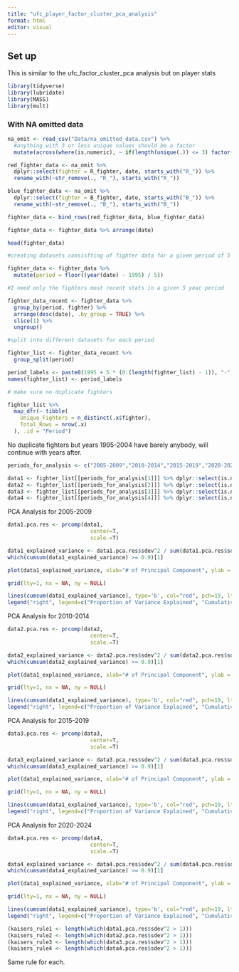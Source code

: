 ```yaml
---
title: "ufc_player_factor_cluster_pca_analysis"
format: html
editor: visual
---
```


## Set up

This is similar to the ufc_factor_cluster_pca analysis but on player stats

```r
library(tidyverse)
library(lubridate)
library(MASS)
library(mult)
```

### With NA omitted data

```r
na_omit <- read_csv("Data/na_omitted_data.csv") %>%
  #anything with 3 or less unique values should be a factor
  mutate(across(where(is.numeric), ~ if(length(unique(.)) <= 3) factor(.) else .))
```

```r
red_fighter_data <- na_omit %>%
  dplyr::select(fighter = R_fighter, date, starts_with("R_")) %>%
  rename_with(~str_remove(., "R_"), starts_with("R_"))

blue_fighter_data <- na_omit %>%
  dplyr::select(fighter = B_fighter, date, starts_with("B_")) %>%
  rename_with(~str_remove(., "B_"), starts_with("B_"))

fighter_data <- bind_rows(red_fighter_data, blue_fighter_data)

fighter_data <- fighter_data %>% arrange(date)

head(fighter_data)
```

```r

#creating datasets consisfting of fighter data for a given period of 5 years.

fighter_data <- fighter_data %>%
  mutate(period = floor((year(date) - 1995) / 5))  

#I need only the fighters most recent stats in a given 5 year period 

fighter_data_recent <- fighter_data %>%
  group_by(period, fighter) %>%
  arrange(desc(date), .by_group = TRUE) %>%
  slice(1) %>%  
  ungroup()

#split into different datasets for each period

fighter_list <- fighter_data_recent %>%
  group_split(period)

period_labels <- paste0(1995 + 5 * (0:(length(fighter_list) - 1)), "-", 1999 + 5 * (0:(length(fighter_list) - 1)))
names(fighter_list) <- period_labels
```

```r
# make sure no duplicate fighters

fighter_list %>%
  map_dfr(~ tibble(
    Unique_Fighters = n_distinct(.x$fighter),
    Total_Rows = nrow(.x)
  ), .id = "Period")
```

No duplicate fighters but years 1995-2004 have barely anybody, will continue with years after.

```r
periods_for_analysis <- c("2005-2009","2010-2014","2015-2019","2020-2024")

data1 <- fighter_list[[periods_for_analysis[1]]] %>% dplyr::select(is.numeric,-period)
data2 <- fighter_list[[periods_for_analysis[2]]] %>% dplyr::select(is.numeric,-period)
data3 <- fighter_list[[periods_for_analysis[3]]] %>% dplyr::select(is.numeric,-period)
data4 <- fighter_list[[periods_for_analysis[4]]] %>% dplyr::select(is.numeric,-period)
```

PCA Analysis for 2005-2009

```r
data1.pca.res <- prcomp(data1,
                          center=T,
                          scale.=T)

data1_explained_variance <- data1.pca.res$sdev^2 / sum(data1.pca.res$sdev^2)
which(cumsum(data1_explained_variance) >= 0.9)[1]
```

```r
plot(data1_explained_variance, xlab="# of Principal Component", ylab = "Proportion of Variance Explained", main = "Skree Plot for 2005-2009", ylim=c(0,1), type='b', col="blue", pch=19, lty=1)

grid(lty=1, nx = NA, ny = NULL)

lines(cumsum(data1_explained_variance), type='b', col="red", pch=19, lty=2)
legend("right", legend=c("Proportion of Variance Explained", "Cumulative Proportion of Variance Explained"), col=c("blue", "red"), pch=19, lty=1:2, xpd=TRUE)
```

PCA Analysis for 2010-2014

```r
data2.pca.res <- prcomp(data2,
                          center=T,
                          scale.=T)

data2_explained_variance <- data2.pca.res$sdev^2 / sum(data2.pca.res$sdev^2)
which(cumsum(data2_explained_variance) >= 0.9)[1]
```

```r
plot(data1_explained_variance, xlab="# of Principal Component", ylab = "Proportion of Variance Explained", main = "Skree Plot for 2010-2014", ylim=c(0,1), type='b', col="blue", pch=19, lty=1)

grid(lty=1, nx = NA, ny = NULL)

lines(cumsum(data1_explained_variance), type='b', col="red", pch=19, lty=2)
legend("right", legend=c("Proportion of Variance Explained", "Cumulative Proportion of Variance Explained"), col=c("blue", "red"), pch=19, lty=1:2, xpd=TRUE)
```

PCA Analysis for 2015-2019

```r
data3.pca.res <- prcomp(data3,
                          center=T,
                          scale.=T)

data3_explained_variance <- data3.pca.res$sdev^2 / sum(data3.pca.res$sdev^2)
which(cumsum(data3_explained_variance) >= 0.9)[1]
```

```r
plot(data1_explained_variance, xlab="# of Principal Component", ylab = "Proportion of Variance Explained", main = "Skree Plot for 2015-2019", ylim=c(0,1), type='b', col="blue", pch=19, lty=1)

grid(lty=1, nx = NA, ny = NULL)

lines(cumsum(data1_explained_variance), type='b', col="red", pch=19, lty=2)
legend("right", legend=c("Proportion of Variance Explained", "Cumulative Proportion of Variance Explained"), col=c("blue", "red"), pch=19, lty=1:2, xpd=TRUE)
```

PCA Analysis for 2020-2024

```r
data4.pca.res <- prcomp(data4,
                          center=T,
                          scale.=T)

data4_explained_variance <- data4.pca.res$sdev^2 / sum(data4.pca.res$sdev^2)
which(cumsum(data4_explained_variance) >= 0.9)[1]
```

```r
plot(data1_explained_variance, xlab="# of Principal Component", ylab = "Proportion of Variance Explained", main = "Skree Plot for 2020-2024", ylim=c(0,1), type='b', col="blue", pch=19, lty=1)

grid(lty=1, nx = NA, ny = NULL)

lines(cumsum(data1_explained_variance), type='b', col="red", pch=19, lty=2)
legend("right", legend=c("Proportion of Variance Explained", "Cumulative Proportion of Variance Explained"), col=c("blue", "red"), pch=19, lty=1:2, xpd=TRUE)
```

```r
(kaisers_rule1 <- length(which(data1.pca.res$sdev^2 > 1)))
(kaisers_rule2 <- length(which(data2.pca.res$sdev^2 > 1)))
(kaisers_rule3 <- length(which(data3.pca.res$sdev^2 > 1)))
(kaisers_rule4 <- length(which(data4.pca.res$sdev^2 > 1)))
```

Same rule for each.
